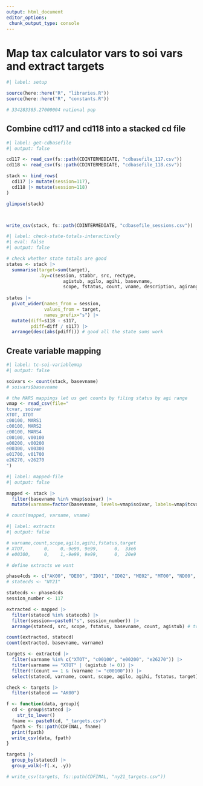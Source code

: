 ```yaml
---
output: html_document
editor_options: 
 chunk_output_type: console
---
```


# Map tax calculator vars to soi vars and extract targets

```r
#| label: setup

source(here::here("R", "libraries.R"))
source(here::here("R", "constants.R"))

# 334283385.27000004 national pop


```

## Combine cd117 and cd118 into a stacked cd file

```r
#| label: get-cdbasefile
#| output: false

cd117 <- read_csv(fs::path(CDINTERMEDIATE, "cdbasefile_117.csv"))
cd118 <- read_csv(fs::path(CDINTERMEDIATE, "cdbasefile_118.csv"))

stack <- bind_rows(
  cd117 |> mutate(session=117),
  cd118 |> mutate(session=118)
)

glimpse(stack)



write_csv(stack, fs::path(CDINTERMEDIATE, "cdbasefile_sessions.csv"))

```


```r
#| label: check-state-totals-interactively
#| eval: false
#| output: false

# check whether state totals are good
states <- stack |> 
  summarise(target=sum(target), 
            .by=c(session, stabbr, src, rectype,
                     agistub, agilo, agihi, basevname,
                     scope, fstatus, count, vname, description, agirange))
  
states |> 
  pivot_wider(names_from = session,
              values_from = target,
              names_prefix="s") |> 
  mutate(diff=s118 - s117,
         pdiff=diff / s117) |> 
  arrange(desc(abs(pdiff))) # good all the state sums work
```


## Create variable mapping

```r
#| label: tc-soi-variablemap
#| output: false

soivars <- count(stack, basevname)
# soivars$basevname

# the MARS mappings let us get counts by filing status by agi range
vmap <- read_csv(file="
tcvar, soivar
XTOT, XTOT
c00100, MARS1
c00100, MARS2
c00100, MARS4
c00100, v00100
e00200, v00200
e00300, v00300
e01700, v01700
e26270, v26270
")

```

```r
#| label: mapped-file
#| output: false

mapped <- stack |> 
  filter(basevname %in% vmap$soivar) |> 
  mutate(varname=factor(basevname, levels=vmap$soivar, labels=vmap$tcvar))

# count(mapped, varname, vname)

```

```r
#| label: extracts
#| output: false

# varname,count,scope,agilo,agihi,fstatus,target
# XTOT,       0,    0,-9e99, 9e99,      0,  33e6
# e00300,     0,    1,-9e99, 9e99,      0,  20e9

# define extracts we want

phase4cds <- c("AK00", "DE00", "ID01", "ID02", "ME02", "MT00", "ND00", "PA08", "SD00", "WY00")
# statecds <- "NY21"

statecds <- phase4cds
session_number <- 117

extracted <- mapped |> 
  filter(statecd %in% statecds) |> 
  filter(session==paste0("s", session_number)) |> 
  arrange(statecd, src, scope, fstatus, basevname, count, agistub) # to be safe

count(extracted, statecd)
count(extracted, basevname, varname)

targets <- extracted |> 
  filter(varname %in% c("XTOT", "c00100", "e00200", "e26270")) |> 
  filter(varname == "XTOT" | (agistub != 0)) |> 
  filter(!(count == 1 & (varname != "c00100"))) |> 
  select(statecd, varname, count, scope, agilo, agihi, fstatus, target)

check <- targets |> 
  filter(statecd == "AK00")

f <- function(data, group){
  cd <- group$statecd |> 
    str_to_lower()
  fname <- paste0(cd, "_targets.csv")
  fpath <- fs::path(CDFINAL, fname)
  print(fpath)
  write_csv(data, fpath)
}

targets |> 
  group_by(statecd) |> 
  group_walk(~f(.x, .y))

# write_csv(targets, fs::path(CDFINAL, "ny21_targets.csv"))

```
